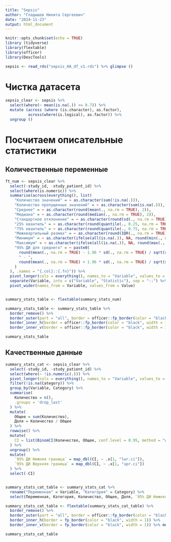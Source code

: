 ---
title: "Sepsis"
author: "Гладышев Никита Сергеевич"
date: "2024-11-23"
output: html_document
---

```{r setup, include=FALSE}
knitr::opts_chunk$set(echo = TRUE)
library (tidyverse)
library(flextable)
library(officer)
library(DescTools)

```


```{r}
sepsis <- read_rds("sepsis_HA_df_v1.rds") %>% glimpse ()
```
# Чистка датасета

```{r}
sepsis_clear <- sepsis %>%
  select(where(~ mean(is.na(.)) <= 0.7)) %>%
  mutate (across (where (is.character), as.factor), 
          across(where(is.logical), as.factor)) %>%
  ungroup ()
```

# Посчитаем описательные статистики

## Количественные переменные

```{r}

ft_num <- sepsis_clear %>%
  select(-study_id, -study_patient_id) %>%
  select(where(is.numeric)) %>%
  summarise(across(everything(), list(
    "Количество значений" = ~ as.character(sum(!is.na(.))),
    "Количество пропущенных значений" = ~ as.character(sum(is.na(.))),
    "Среднее" = ~ as.character(round(mean(., na.rm = TRUE), 2)),
    "Медиана" = ~ as.character(round(median(., na.rm = TRUE), 2)),
    "Стандартное отклонение" = ~ as.character(round(sd(., na.rm = TRUE), 2)),
    "25% квантиль" = ~ as.character(round(quantile(., 0.25, na.rm = TRUE), 2)),
    "75% квантиль" = ~ as.character(round(quantile(., 0.75, na.rm = TRUE), 2)),
    "Межквартильный размах" = ~ as.character(round(IQR(., na.rm = TRUE), 2)),
    "Минимум" = ~ as.character(ifelse(all(is.na(.)), NA, round(min(., na.rm = TRUE), 2))),
    "Максимум" = ~ as.character(ifelse(all(is.na(.)), NA, round(max(., na.rm = TRUE), 2))),
    "95% ДИ для среднего" = ~ paste0(
      round(mean(., na.rm = TRUE) - 1.96 * sd(., na.rm = TRUE) / sqrt(sum(!is.na(.))), 2),
      " - ",
      round(mean(., na.rm = TRUE) + 1.96 * sd(., na.rm = TRUE) / sqrt(sum(!is.na(.))), 2)
    )
  ), .names = "{.col}::{.fn}")) %>%
  pivot_longer(cols = everything(), names_to = "Variable", values_to = "Value") %>%
  separate(Variable, into = c("Variable", "Statistic"), sep = "::") %>%
  pivot_wider(names_from = Variable, values_from = Value)


summary_stats_table <- flextable(summary_stats_num)

summary_stats_table <- summary_stats_table %>%
  border_remove() %>%
  border_outer(part = "all", border = officer::fp_border(color = "black", width = 1)) %>%
  border_inner_h(border = officer::fp_border(color = "black", width = 1)) %>%
  border_inner_v(border = officer::fp_border(color = "black", width = 1))

summary_stats_table


```

## Качественные данные

```{r}

summary_stats_cat <- sepsis_clear %>%
  select(-study_id, -study_patient_id) %>%
  select(where(~ !is.numeric(.))) %>%
  pivot_longer(cols = everything(), names_to = "Variable", values_to = "Category") %>%
  filter(!is.na(Category)) %>%
  group_by(Variable, Category) %>%
  summarise(
    Количество = n(),
    .groups = 'drop_last'
  ) %>%
  mutate(
    Общее = sum(Количество),
    Доля = Количество / Общее
  ) %>%
  rowwise() %>%
  mutate(
    CI = list(BinomCI(Количество, Общее, conf.level = 0.95, method = "wilson"))
  ) %>%
  ungroup() %>%
  mutate(
    `95% ДИ Нижняя граница` = map_dbl(CI, ~ .x[1, "lwr.ci"]),
    `95% ДИ Верхняя граница` = map_dbl(CI, ~ .x[1, "upr.ci"])
  ) %>%
  select(-CI)


summary_stats_cat_table <- summary_stats_cat %>% 
  rename("Переменная" = Variable, "Категория" = Category) %>% 
  select(Переменная, Категория, Количество, Общее, Доля, `95% ДИ Нижняя граница`, `95% ДИ Верхняя граница`)

summary_stats_cat_table <- flextable(summary_stats_cat_table) %>% 
  border_remove() %>%
  border_outer(part = "all", border = officer::fp_border(color = "black", width = 1)) %>%
  border_inner_h(border = fp_border(color = "black", width = 1)) %>%
  border_inner_v(border = fp_border(color = "black", width = 1)) %>% merge_v(j = "Variable")

summary_stats_cat_table

```

